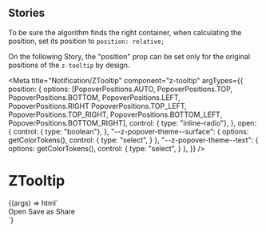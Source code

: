 
## Stories

To be sure the algorithm finds the right container, when calculating the position, set its position to `position: relative;`

On the following Story, the "position" prop can be set only for the original positions of the `z-tooltip` by design.

<Meta
  title="Notification/ZTooltip"
  component="z-tooltip"
  argTypes={{
    position: {
      options: [PopoverPositions.AUTO, PopoverPositions.TOP, PopoverPositions.BOTTOM, PopoverPositions.LEFT, PopoverPositions.RIGHT
        PopoverPositions.TOP_LEFT, PopoverPositions.TOP_RIGHT, PopoverPositions.BOTTOM_LEFT, PopoverPositions.BOTTOM_RIGHT],
      control: { type: "inline-radio"},
    },
    open: {
      control: { type: "boolean"},
    },
    "--z-popover-theme--surface": {
      options: getColorTokens(),
      control: {
        type: "select",
      }
    },
    "--z-popover-theme--text": {
      options: getColorTokens(),
      control: {
        type: "select",
      }
    },
  }}
/>

# ZTooltip

<Canvas>
  <Story name="z-tooltip" args={{
    position: PopoverPositions.LEFT,
    open: true,
  }}>
  {(args) => html`
      <div class="tooltip-container">
        <z-tooltip
          .position=${args.position}
          .open=${args.open}
          bind-to="#icon"
        >
          <div class="container">
            <z-button>Open</z-button>
            <z-button>Save as</z-button>
            <z-button>Share</z-button>
          </div>
        </z-tooltip>
        <z-icon id="icon" name="plus-square-filled"></z-icon>
      </div>
    `}
  </Story>
</Canvas>

<ArgsTable of="z-tooltip" />
